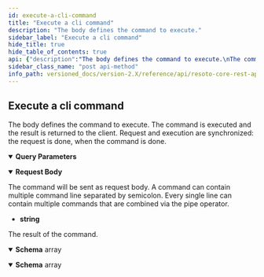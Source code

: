 ```yaml
---
id: execute-a-cli-command
title: "Execute a cli command"
description: "The body defines the command to execute."
sidebar_label: "Execute a cli command"
hide_title: true
hide_table_of_contents: true
api: {"description":"The body defines the command to execute.\nThe command is executed and the result is returned to the client.\nRequest and execution are synchronized: the request is done, when the command is done.\n","parameters":[{"name":"env","description":"All search parameter form the environment passed to the CLI interpreter.","in":"query","schema":{"type":"object","additionalProperties":true}}],"requestBody":{"description":"The command will be sent as request body.\nA command can contain multiple command line separated by semicolon.\nEvery single line can contain multiple commands that are combined via the pipe operator.\n","content":{"text/plain":{"schema":{"type":"string","example":"json [1,2,3,4,5,6] | count"}}}},"tags":["cli"],"responses":{"200":{"description":"The result of the command.","content":{"application/json":{"schema":{"type":"array","items":{"type":"object","additionalProperties":true}}},"application/x-ndjson":{"schema":{"type":"array","items":{"type":"object","additionalProperties":true}}}}}},"method":"post","path":"/cli/execute","servers":[{"url":"https://{host}:{port}","variables":{"host":{"default":"localhost"},"port":{"default":"8900"}}}],"info":{"title":"Resoto Core REST API","version":"V1"},"postman":{"name":"Execute a cli command","description":{"content":"The body defines the command to execute.\nThe command is executed and the result is returned to the client.\nRequest and execution are synchronized: the request is done, when the command is done.\n","type":"text/plain"},"url":{"path":["cli","execute"],"host":["{{baseUrl}}"],"query":[],"variable":[]},"header":[{"key":"Content-Type","value":"text/plain"},{"key":"Accept","value":"application/json"}],"method":"POST","body":{"mode":"raw","raw":"\"\""}}}
sidebar_class_name: "post api-method"
info_path: versioned_docs/version-2.X/reference/api/resoto-core-rest-api
---
```



## Execute a cli command

The body defines the command to execute. The command is executed and the result is returned to the client. Request and execution are synchronized: the request is done, when the command is done.

<details style={{"marginBottom":"1rem"}} data-collapsed={false} open={true}><summary style={{}}><strong>Query Parameters</strong></summary><div><ul><ParamsItem className={"paramsItem"} param={{"name":"env","description":"All search parameter form the environment passed to the CLI interpreter.","in":"query","schema":{"type":"object","additionalProperties":true}}}></ParamsItem></ul></div></details><MimeTabs><TabItem label={"text/plain"} value={"text/plain-schema"}><details style={{}} data-collapsed={false} open={true}><summary style={{"textAlign":"left"}}><strong>Request Body</strong></summary><div style={{"textAlign":"left","marginLeft":"1rem"}}><div style={{"marginTop":"1rem","marginBottom":"1rem"}}>

The command will be sent as request body. A command can contain multiple command line separated by semicolon. Every single line can contain multiple commands that are combined via the pipe operator.

</div></div><ul style={{"marginLeft":"1rem"}}><li><div><strong>string</strong></div></li></ul></details></TabItem></MimeTabs><div><ApiTabs><TabItem label={"200"} value={"200"}><div>

The result of the command.

</div><div><MimeTabs schemaType={"response"}><TabItem label={"application/json"} value={"application/json"}><SchemaTabs><TabItem label={"Schema"} value={"Schema"}><details style={{}} data-collapsed={false} open={true}><summary style={{"textAlign":"left"}}><strong>Schema</strong><span style={{"opacity":"0.6"}}> array</span></summary><div style={{"textAlign":"left","marginLeft":"1rem"}}></div><ul style={{"marginLeft":"1rem"}}></ul></details></TabItem><TabItem label={"Example (from schema)"} value={"Example (from schema)"}><ResponseSamples responseExample={"[\n  {}\n]"} language={"json"}></ResponseSamples></TabItem></SchemaTabs></TabItem><TabItem label={"application/x-ndjson"} value={"application/x-ndjson"}><SchemaTabs><TabItem label={"Schema"} value={"Schema"}><details style={{}} data-collapsed={false} open={true}><summary style={{"textAlign":"left"}}><strong>Schema</strong><span style={{"opacity":"0.6"}}> array</span></summary><div style={{"textAlign":"left","marginLeft":"1rem"}}></div><ul style={{"marginLeft":"1rem"}}></ul></details></TabItem><TabItem label={"Example (from schema)"} value={"Example (from schema)"}><ResponseSamples responseExample={"[\n  {}\n]"} language={"json"}></ResponseSamples></TabItem></SchemaTabs></TabItem></MimeTabs></div></TabItem></ApiTabs></div>

